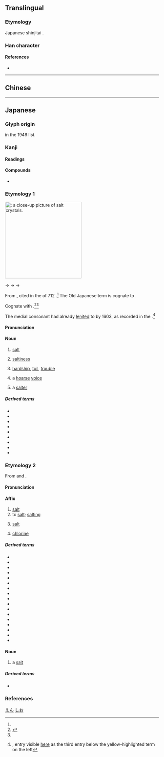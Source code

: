 {{also|𥂁}}
{{character info}}
==Translingual==
{{Han simplified forms|鹽|塩|盐}}

===Etymology===
Japanese shinjitai {{Han simp|鹽|f=臣|t=土|f2=鹵|t2=口|nocap=y}}.

===Han character===
{{Han char|rn=32|rad=土|as=10|sn=13|four=|canj=GORT|ids=⿰土𬐚}}

====References====
* {{Han ref|kx=0236.341|dkj=05382|dj=0474.270|hdz=10472.111|uh=5869|ud=22633}}

----

==Chinese==
{{zh-see|鹽|v}}

----

==Japanese==
{{ja-kanji forms|塩|鹽}}

===Glyph origin===
{{Han simp|鹽}} in the 1946 {{w|Tōyō kanji}} list.
===Kanji===
{{ja-kanji|grade=4|rs=土10|kyu=鹽}}

====Readings====
{{ja-readings
|goon=えん<えん<えむ
|kanon=えん<えん<えむ
|kun=しお-<しほ-
}}

====Compounds====
* {{ja-r|塩梅|あんばい}}

===Etymology 1===
{{ja-kanjitab|しお|yomi=k}}
[[Image:Sal (close).jpg|thumb|250px|{{m|ja|塩|tr=shio}}: a close-up picture of '''[[salt]]''' [[crystal]]s.]]
{{wp|lang=ja}}
{{wp|Salt}}

{{IPAchar|⟨sipo⟩}} → {{IPAchar|/ɕiɸo/}} → {{IPAchar|/ɕiwo/}} → {{IPAchar|/ɕio/}}

From {{inh|ja|ojp|sort=しお|-}}, cited in the ''{{w|Kojiki}}'' of 712 {{CE}}.<ref name="KDJ"/> The Old Japanese term is cognate to {{cog|ain|シッポ|tr=sippo}}.

Cognate with {{m|ja|潮|tr=shio||&#91;[[ocean]]&#93; [[tide]]}}.<ref name="KDJ">{{R:Kokugo Dai Jiten}}</ref><ref name="DJR"/>

The medial consonant had already [[lenite]]d to {{IPAchar|/w/}} by 1603, as recorded in the ''{{w|Nippo Jisho}}''.<ref>{{R:Nippo Jisho original}}, entry visible [https://books.google.com/books?id=TFJAAQAAMAAJ&pg=PP615#v=onepage&q=%22xiun%22&f=false here] as the third entry below the yellow-highlighted term on the left</ref>

====Pronunciation====
{{ja-pron|しお|acc=2|acc_ref=DJR,NHK|a=Ja-shio-salt.ogg}}

====Noun====
{{ja-noun|しお|hhira=しほ}}

# [[salt]]
#: {{ja-usex|'''塩'''の結%晶|'''しお''' の けっ%しょう|'''salt''' crystal}}
# [[saltiness]]
#: {{syn|ja|塩気|tr=shioke}}
# {{lb|ja|sort=しお|by extension|colloquial}} [[hardship]], [[toil]], [[trouble]]
# {{lb|ja|sort=しお|colloquial}} a [[hoarse]] [[voice]]
# {{lb|ja|colloquial}} {{short for|ja|塩屋|tr=shioya|dot=:}} a [[salter]]

=====Derived terms=====
{{der-top3}}
* {{ja-r|塩%辛|しお%から}}
* {{ja-r|塩%辛い|しお%からい}}
* {{ja-r|塩%気|しお%け}}
* {{ja-r|塩%剥き|しお%むき}}
* {{ja-r|塩%屋|しお%や}}
* {{ja-r|岩%塩|いわ%しお}}
* {{ja-r|胡%麻%塩|ご%ま%しお}}
* {{ja-r|藻%塩|も%しお}}
* {{ja-r|山%塩|やま%じお}}
{{der-bottom}}

===Etymology 2===
{{ja-kanjitab|えん|yomi=o}}

From {{der|ja|ltc|sort=えん|-}} {{ltc-l|鹽|[[salt]]|id=1}} and {{ltc-l|鹽|to [[salt]]; [[salting]]|id=2}}.

====Pronunciation====
{{ja-pron|えん|acc=1|acc_ref=DJR}}

====Affix====
{{ja-pos|affix|えん}}

# [[salt#Noun|salt]]
# to [[salt#Verb|salt]]; [[salting]]
# {{lb|ja|sort=えん|chemistry}} [[salt#Noun|salt]]
# {{lb|ja|chemistry}} {{short for|ja|塩素|tr=enso|dot=:|sort=えん}} [[chlorine]]

=====Derived terms=====
{{der-top3}}
* {{ja-r|塩%安|えん%あん}}
* {{ja-r|塩%化|えん%か}}
* {{ja-r|塩%害|えん%がい}}
* {{ja-r|塩%基|えん%き}}
* {{ja-r|塩%酸|えん%さん}}
* {{ja-r|塩%蔵|えん%ぞう}}
* {{ja-r|塩%梅|えん%ばい}}
* {{ja-r|塩%分|えん%ぶん}}
* {{ja-r|海%塩|かい%えん}}
* {{ja-r|岩%塩|がん%えん}}
* {{ja-r|山%塩|さん%えん}}
* {{ja-r|食%塩|しょく%えん}}
* {{ja-r|正%塩|せい%えん}}
* {{ja-r|製%塩|せい%えん}}
* {{ja-r|米%塩|べい%えん}}
* {{ja-r|無%塩|ぶ%えん}}
* {{ja-r|無%塩|む%えん}}
{{der-bottom}}

====Noun====
{{ja-noun|えん}}

# {{lb|ja|chemistry|sort=えん}} a [[salt]] {{gloss|[[substance]] mostly [[make|made]] in [[neutralize|neutralization]], such as [[sodium chloride]]}}

=====Derived terms=====
* {{ja-r|塩ポツ|えんポツ}}

===References===
<references/>

[[Category:ja:Sciences|えん]]
[[Category:ja:Seasonings|しお]]